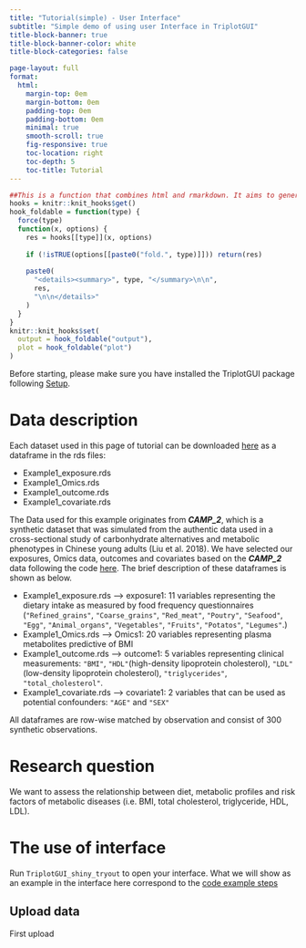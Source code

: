 ```yaml
---
title: "Tutorial(simple) - User Interface"
subtitle: "Simple demo of using user Interface in TriplotGUI"
title-block-banner: true
title-block-banner-color: white
title-block-categories: false

page-layout: full
format:
  html: 
    margin-top: 0em
    margin-bottom: 0em
    padding-top: 0em
    padding-bottom: 0em
    minimal: true
    smooth-scroll: true
    fig-responsive: true
    toc-location: right
    toc-depth: 5
    toc-title: Tutorial
---
```


```r
##This is a function that combines html and rmarkdown. It aims to generate a button that could hide output or plot (fold.output=T or fold.plot=T).
hooks = knitr::knit_hooks$get()
hook_foldable = function(type) {
  force(type)
  function(x, options) {
    res = hooks[[type]](x, options)
    
    if (!isTRUE(options[[paste0("fold.", type)]])) return(res)
    
    paste0(
      "<details><summary>", type, "</summary>\n\n",
      res,
      "\n\n</details>"
    )
  }
}
knitr::knit_hooks$set(
  output = hook_foldable("output"),
  plot = hook_foldable("plot")
)
```

Before starting, please make sure you have installed the TriplotGUI package following [Setup](installation.qmd){target="_blank"}.


# Data description
Each dataset used in this page of tutorial can be downloaded [here](https://gitlab.com/YingxiaoYan/triplotgui/-/blob/main/Example_data){target="_blank"} as a dataframe in the rds files:

-    Example1_exposure.rds
-    Example1_Omics.rds
-    Example1_outcome.rds
-    Example1_covariate.rds

The Data used for this example originates from ***CAMP_2***, which is a synthetic dataset that was simulated from the authentic data used in a cross-sectional study of carbonhydrate alternatives and metabolic phenotypes in Chinese young adults (Liu et al. 2018). We have selected our exposures, Omics data, outcomes and covariates based on the ***CAMP_2*** data following the code [here](https://gitlab.com/YingxiaoYan/triplotgui/-/blob/main/Tutorial_code/Data_cleaning_CAMP_2.R){target="_blank"}. The brief description of these dataframes is shown as below.

-    Example1_exposure.rds --> exposure1:  11 variables representing the dietary intake as measured by food frequency questionnaires (`"Refined_grains"`, `"Coarse_grains"`, `"Red_meat"`, `"Poutry"`, `"Seafood"`, `"Egg"`, `"Animal_organs"`, `"Vegetables"`, `"Fruits"`, `"Potatos"`, `"Legumes"`.)
-    Example1_Omics.rds -->  Omics1: 20 variables representing plasma metabolites predictive of BMI
-    Example1_outcome.rds --> outcome1: 5 variables representing clinical measurements: `"BMI"`, `"HDL"`(high-density lipoprotein cholesterol), `"LDL"`(low-density lipoprotein cholesterol), `"triglycerides"`, `"total_cholesterol"`.
-    Example1_covariate.rds --> covariate1: 2 variables that can be used as potential confounders: `"AGE"` and `"SEX"`

All dataframes are row-wise matched by observation and consist of 300 synthetic observations.


# Research question
We want to assess the relationship between diet, metabolic profiles and risk factors of metabolic diseases (i.e. BMI, total cholesterol, triglyceride, HDL, LDL).

# The use of interface
Run `TriplotGUI_shiny_tryout` to open your interface. What we will show as an example in the interface here correspond to the [code example steps](https://yingxiaoyan.gitlab.io/triplotgui_tutorial/simple_code.html#step-2){target="_blank"}

## Upload data
First upload 
